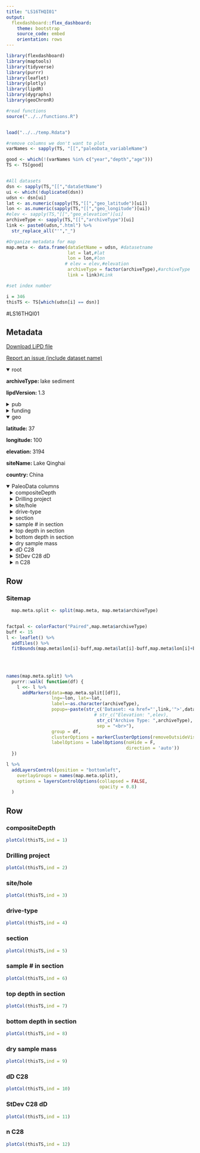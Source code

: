 ```yaml
---
title: "LS16THQI01"
output: 
  flexdashboard::flex_dashboard:
    theme: bootstrap
    source_code: embed
    orientation: rows
---
```


```r
library(flexdashboard)
library(maptools)
library(tidyverse)
library(purrr)
library(leaflet)
library(plotly)
library(lipdR)
library(dygraphs)
library(geoChronR)

#read functions
source("../../functions.R")


load("../../temp.Rdata")

#remove columns we don't want to plot
varNames <- sapply(TS, "[[","paleoData_variableName")

good <- which(!(varNames %in% c("year","depth","age")))
TS <- TS[good]


#All datasets
dsn <- sapply(TS,"[[","dataSetName")
ui <- which(!duplicated(dsn))
udsn <- dsn[ui]
lat <- as.numeric(sapply(TS,"[[","geo_latitude")[ui])
lon <- as.numeric(sapply(TS,"[[","geo_longitude")[ui])
#elev <- sapply(TS,"[[","geo_elevation")[ui]
archiveType <- sapply(TS,"[[","archiveType")[ui]
link <- paste0(udsn,".html") %>% 
  str_replace_all("'","_")

#Organize metadata for map
map.meta <- data.frame(dataSetName = udsn, #datasetname
                       lat = lat,#lat
                       lon = lon,#lon
                      # elev = elev,#elevation
                       archiveType = factor(archiveType),#archiveType
                       link = link)#Link

#set index number

i = 346
thisTS <- TS[which(udsn[i] == dsn)]
```
#LS16THQI01

Metadata {.sidebar}
-------------------------------------
[Download LiPD file](LS16THQI01.lpd)
            

[Report an issue (include dataset name)](https://github.com/nickmckay/LiPDverse/issues)

<details open style="margin-left: 0px">
<summary>root</summary>
<p style="margin-left: 0px"><strong>archiveType: </strong>lake sediment
<p style="margin-left: 0px"><strong>lipdVersion: </strong>1.3
</details>
<details>
<summary>pub</summary>
<details style="margin-left: 10px">
<summary>pub1</summary>
<p style="margin-left: 10px"><strong>journal: </strong>Quaternary Science Reviews
<p style="margin-left: 10px"><strong>volume: </strong>131
<p style="margin-left: 10px"><strong>pages: </strong>157-167
<p style="margin-left: 10px"><strong>title: </strong>Changes in dominant moisture sources and the consequences for hydroclimate on the northeastern Tibetan Plateau during the past 32 kyr
<p style="margin-left: 10px"><strong>DOI: </strong>10.1016/j.quascirev.2015.11.003
</details>
</details>
<details>
<summary>funding</summary>
<details style="margin-left: 10px">
<summary>funding1</summary>
<p style="margin-left: 10px"><strong>agency: </strong>National Science Foundation
<p style="margin-left: 10px"><strong>grant: </strong>0602412
<p style="margin-left: 10px"><strong>country: </strong>USA
</details>
<details style="margin-left: 10px">
<summary>funding2</summary>
<p style="margin-left: 10px"><strong>agency: </strong>National Science Foundation
<p style="margin-left: 10px"><strong>grant: </strong>0902805
<p style="margin-left: 10px"><strong>country: </strong>USA
</details>
<details style="margin-left: 10px">
<summary>funding3</summary>
<p style="margin-left: 10px"><strong>agency: </strong>National Science Foundation
<p style="margin-left: 10px"><strong>grant: </strong>Graduate Research Fellowship
<p style="margin-left: 10px"><strong>country: </strong>USA
</details>
<details style="margin-left: 10px">
<summary>funding4</summary>
<p style="margin-left: 10px"><strong>agency: </strong>National Science Foundation
<p style="margin-left: 10px"><strong>grant: </strong>Lake Qinghai Drilling Program
<p style="margin-left: 10px"><strong>country: </strong>USA
</details>
<details style="margin-left: 10px">
<summary>funding5</summary>
<p style="margin-left: 10px"><strong>agency: </strong>Intercontinental Drilling Program
<p style="margin-left: 10px"><strong>grant: </strong>Lake Qinghai Drilling Program
<p style="margin-left: 10px"><strong>country: </strong>USA
</details>
<details style="margin-left: 10px">
<summary>funding6</summary>
<p style="margin-left: 10px"><strong>agency: </strong>Chinese National Science Foundation
<p style="margin-left: 10px"><strong>grant: </strong>Lake Qinghai Drilling Program
<p style="margin-left: 10px"><strong>country: </strong>China
</details>
<details style="margin-left: 10px">
<summary>funding7</summary>
<p style="margin-left: 10px"><strong>agency: </strong>China Ministry of Science
<p style="margin-left: 10px"><strong>grant: </strong>Lake Qinghai Drilling Program
<p style="margin-left: 10px"><strong>country: </strong>China
</details>
</details>
<details open style="margin-left: 0px">
<summary>geo</summary>
<p style="margin-left: 0px"><strong>latitude: </strong>37
<p style="margin-left: 0px"><strong>longitude: </strong>100
<p style="margin-left: 0px"><strong>elevation: </strong>3194
<p style="margin-left: 0px"><strong>siteName: </strong>Lake Qinghai
<p style="margin-left: 0px"><strong>country: </strong>China
</details>
<details open>
<summary>PaleoData columns</summary>
<details style="margin-left: 10px">
<summary>compositeDepth</summary>
<p style="margin-left: 10px"><strong>TSid: </strong>WEB6b94bb89
<p style="margin-left: 10px"><strong>variableName: </strong>compositeDepth
<p style="margin-left: 10px"><strong>units: </strong>cm
<p style="margin-left: 10px"><strong>description: </strong>Composite depth of cores 1A and 1F
</details>
<details style="margin-left: 10px">
<summary>Drilling project</summary>
<p style="margin-left: 10px"><strong>TSid: </strong>WEB7f892b9e
<p style="margin-left: 10px"><strong>variableName: </strong>Drilling project
<p style="margin-left: 10px"><strong>units: </strong>unitless
</details>
<details style="margin-left: 10px">
<summary>site/hole</summary>
<p style="margin-left: 10px"><strong>TSid: </strong>WEB098dee70
<p style="margin-left: 10px"><strong>variableName: </strong>site/hole
<p style="margin-left: 10px"><strong>units: </strong>unitless
</details>
<details style="margin-left: 10px">
<summary>drive-type</summary>
<p style="margin-left: 10px"><strong>TSid: </strong>WEB11e05b83
<p style="margin-left: 10px"><strong>variableName: </strong>drive-type
<p style="margin-left: 10px"><strong>units: </strong>unitless
</details>
<details style="margin-left: 10px">
<summary>section</summary>
<p style="margin-left: 10px"><strong>TSid: </strong>WEB52961c1d
<p style="margin-left: 10px"><strong>variableName: </strong>section
<p style="margin-left: 10px"><strong>units: </strong>unitless
</details>
<details style="margin-left: 10px">
<summary>sample # in section</summary>
<p style="margin-left: 10px"><strong>TSid: </strong>WEBe8bdb85c
<p style="margin-left: 10px"><strong>variableName: </strong>sample # in section
<p style="margin-left: 10px"><strong>units: </strong>unitless
</details>
<details style="margin-left: 10px">
<summary>top depth in section</summary>
<p style="margin-left: 10px"><strong>TSid: </strong>WEBe23a77e6
<p style="margin-left: 10px"><strong>variableName: </strong>top depth in section
<p style="margin-left: 10px"><strong>units: </strong>cm
</details>
<details style="margin-left: 10px">
<summary>bottom depth in section</summary>
<p style="margin-left: 10px"><strong>TSid: </strong>WEBd65b7686
<p style="margin-left: 10px"><strong>variableName: </strong>bottom depth in section
<p style="margin-left: 10px"><strong>units: </strong>cm
</details>
<details style="margin-left: 10px">
<summary>dry sample mass</summary>
<p style="margin-left: 10px"><strong>TSid: </strong>WEB32b3a4fd
<p style="margin-left: 10px"><strong>variableName: </strong>dry sample mass
<p style="margin-left: 10px"><strong>units: </strong>g
</details>
<details style="margin-left: 10px">
<summary>dD C28</summary>
<p style="margin-left: 10px"><strong>TSid: </strong>WEBaddada01
<p style="margin-left: 10px"><strong>variableName: </strong>dD C28
<p style="margin-left: 10px"><strong>units: </strong>per mil
<p style="margin-left: 10px"><strong>description: </strong>methyl corrected mean dD C28 fatty acid
</details>
<details style="margin-left: 10px">
<summary>StDev C28 dD</summary>
<p style="margin-left: 10px"><strong>TSid: </strong>WEB8e46b7f7
<p style="margin-left: 10px"><strong>variableName: </strong>StDev C28 dD
<p style="margin-left: 10px"><strong>units: </strong>per mil
</details>
<details style="margin-left: 10px">
<summary>n C28</summary>
<p style="margin-left: 10px"><strong>TSid: </strong>WEB9b609be4
<p style="margin-left: 10px"><strong>variableName: </strong>n C28
<p style="margin-left: 10px"><strong>units: </strong>unitless
</details>

Row
-----------------------------------------------------------------------

### Sitemap

```r
  map.meta.split <- split(map.meta, map.meta$archiveType)


factpal <- colorFactor("Paired",map.meta$archiveType)
buff <- 15
l <- leaflet() %>% 
  addTiles() %>% 
  fitBounds(map.meta$lon[i]-buff,map.meta$lat[i]-buff,map.meta$lon[i]+buff,map.meta$lat[i]+buff)
  

  
  
names(map.meta.split) %>%
  purrr::walk( function(df) {
    l <<- l %>%
      addMarkers(data=map.meta.split[[df]],
                 lng=~lon, lat=~lat,
                 label=~as.character(archiveType),
                 popup=~paste(str_c('Dataset: <a href="',link,'">',dataSetName,'</a>'),
                                 # str_c("Elevation: ",elev),
                                  str_c("Archive Type: ",archiveType),
                                  sep = "<br>"),
                 group = df,
                 clusterOptions = markerClusterOptions(removeOutsideVisibleBounds = F),
                 labelOptions = labelOptions(noHide = F,
                                             direction = 'auto'))
  })

l %>%
  addLayersControl(position = "bottomleft",
    overlayGroups = names(map.meta.split),
    options = layersControlOptions(collapsed = FALSE,
                                   opacity = 0.8)
  )
```

Row {.tabset .tabset-fade}
-----------------------------------------------------------------------

### compositeDepth
```r
plotCol(thisTS,ind = 1)
```

### Drilling project
```r
plotCol(thisTS,ind = 2)
```

### site/hole
```r
plotCol(thisTS,ind = 3)
```

### drive-type
```r
plotCol(thisTS,ind = 4)
```

### section
```r
plotCol(thisTS,ind = 5)
```

### sample # in section
```r
plotCol(thisTS,ind = 6)
```

### top depth in section
```r
plotCol(thisTS,ind = 7)
```

### bottom depth in section
```r
plotCol(thisTS,ind = 8)
```

### dry sample mass
```r
plotCol(thisTS,ind = 9)
```

### dD C28
```r
plotCol(thisTS,ind = 10)
```

### StDev C28 dD
```r
plotCol(thisTS,ind = 11)
```

### n C28
```r
plotCol(thisTS,ind = 12)
```
